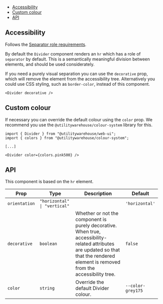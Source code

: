 


<Meta title="Components / Divider" />

<DocsHeader
  componentName="Divider"
  figmaLink="https://www.figma.com/design/4FFYTLWJ2hQpj36JplQQUw/UW-Web-UI?node-id=8185-13154"
  stories={Stories}
/>

<Canvas of={Stories.KitchenSink} sourceState="none" />

- [Accessibility](#accessibility)
- [Custom colour](#custom-colour)
- [API](#api)

## Accessibility

Follows the [Separator role requirements](https://www.w3.org/TR/wai-aria-1.2/#separator).

By default the `Divider` component renders an `hr` which has a role of
`separator` by default. This is a semantically meaningful division between
elements, and should be used considerately.

If you need a purely visual separation you can use the `decorative` prop, which
will remove the element from the accessibility tree. Alternatively you could
use CSS styling, such as `border-color`, instead of this component.

```tsx
<Divider decorative />
```

## Custom colour

If necessary you can override the default colour using the `color` prop. We
recommend you use the `@utilitywarehouse/colour-system` library for this.

```tsx
import { Divider } from "@utilitywarehouse/web-ui";
import { colors } from "@utilitywarehouse/colour-system";

[...]

<Divider color={colors.pink500} />
```

<Canvas of={Stories.CustomColor} />

## API

This component is based on the `hr` element.

| Prop          | Type                         | Description                                                                                                                                                                          | Default           |
| ------------- | ---------------------------- | ------------------------------------------------------------------------------------------------------------------------------------------------------------------------------------ | ----------------- |
| `orientation` | `"horizontal" \| "vertical"` |                                                                                                                                                                                      | `'horizontal'`    |
| `decorative`  | `boolean`                    | Whether or not the component is purely decorative. When true, accessibility-related attributes are updated so that that the rendered element is removed from the accessibility tree. | `false`           |
| `color`       | `string`                     | Override the default Divider colour.                                                                                                                                                 | `--color-grey175` |
